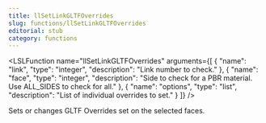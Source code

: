 ```yaml
---
title: llSetLinkGLTFOverrides
slug: functions/llSetLinkGLTFOverrides
editorial: stub
category: functions
---
```


<LSLFunction
	name="llSetLinkGLTFOverrides"
	arguments={[
	{
		"name": "link",
		"type": "integer",
		"description": "Link number to check."
	},
	{
		"name": "face",
		"type": "integer",
		"description": "Side to check for a PBR material. Use ALL_SIDES to check for all."
	},
	{
		"name": "options",
		"type": "list",
		"description": "List of individual overrides to set."
	}
]}
/>

Sets or changes GLTF Overrides set on the selected faces.
